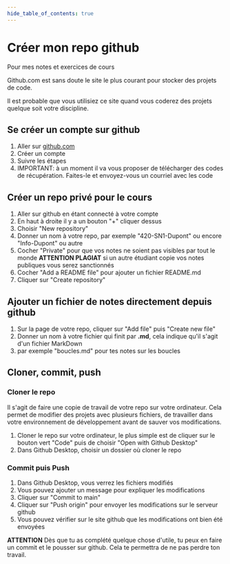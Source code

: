 ```yaml
---
hide_table_of_contents: true
---
```



# Créer mon repo github

Pour mes notes et exercices de cours

Github.com est sans doute le site le plus courant pour stocker des projets de code.

Il est probable que vous utilisiez ce site quand vous coderez des projets quelque soit votre discipline.

## Se créer un compte sur github

1. Aller sur [github.com](https://github.com)
2. Créer un compte
3. Suivre les étapes
4. IMPORTANT: à un moment il va vous proposer de télécharger des codes de récupération. Faites-le et envoyez-vous un courriel avec les code

## Créer un repo privé pour le cours

1. Aller sur github en étant connecté à votre compte
2. En haut à droite il y a un bouton "+" cliquer dessus
3. Choisir "New repository"
4. Donner un nom à votre repo, par exemple "420-SN1-Dupont" ou encore "Info-Dupont" ou autre
5. Cocher "Private" pour que vos notes ne soient pas visibles par tout le monde **ATTENTION PLAGIAT** si un autre étudiant copie vos notes publiques vous serez sanctionnés
6. Cocher "Add a README file" pour ajouter un fichier README.md
7. Cliquer sur "Create repository"

## Ajouter un fichier de notes directement depuis github

1. Sur la page de votre repo, cliquer sur "Add file" puis "Create new file"
2. Donner un nom à votre fichier qui finit par **.md**, cela indique qu'il s'agit d'un fichier MarkDown
3. par exemple "boucles.md" pour tes notes sur les boucles

## Cloner, commit, push

### Cloner le repo

Il s'agit de faire une copie de travail de votre repo sur votre ordinateur. Cela permet de modifier des projets
avec plusieurs fichiers, de travailler dans votre environnement de développement avant de sauver vos modifications.

1. Cloner le repo sur votre ordinateur, le plus simple est de cliquer sur le bouton vert "Code" puis de choisir "Open with Github Desktop"
2. Dans Github Desktop, choisir un dossier où cloner le repo

### Commit puis Push

1. Dans Github Desktop, vous verrez les fichiers modifiés
2. Vous pouvez ajouter un message pour expliquer les modifications
3. Cliquer sur "Commit to main"
4. Cliquer sur "Push origin" pour envoyer les modifications sur le serveur github
5. Vous pouvez vérifier sur le site github que les modifications ont bien été envoyées

**ATTENTION** Dès que tu as complété quelque chose d'utile, tu peux en faire un commit et le pousser sur github. 
Cela te permettra de ne pas perdre ton travail.